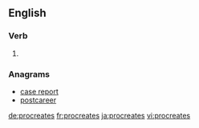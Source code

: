==English==

===Verb===
{{head|en}}

# {{en-third-person singular of|procreate}}

===Anagrams===
* [[case report#English|case report]]
* [[postcareer#English|postcareer]]

[[de:procreates]]
[[fr:procreates]]
[[ja:procreates]]
[[vi:procreates]]